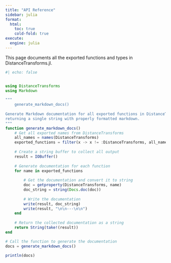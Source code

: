 ```yaml
---
title: "API Reference"
sidebar: julia
format:
  html:
    toc: true
    cold-fold: true
execute:
  engine: julia
---
```


This page documents all the exported functions and types in DistanceTransforms.jl.

```julia
#| echo: false


using DistanceTransforms
using Markdown

"""
    generate_markdown_docs()
    
Generate Markdown documentation for all exported functions in DistanceTransforms.jl,
returning a single string with properly formatted markdown.
"""
function generate_markdown_docs()
    # Get all exported names from DistanceTransforms
    all_names = names(DistanceTransforms)
    exported_functions = filter(x -> x != :DistanceTransforms, all_names)
    
    # Create a string buffer to collect all output
    result = IOBuffer()
    
    # Generate documentation for each function
    for name in exported_functions
        
        # Get the documentation and convert it to string
        doc = getproperty(DistanceTransforms, name)
        doc_string = string(Docs.doc(doc))
        
        # Write the documentation
        write(result, doc_string)
        write(result, "\n\n---\n\n")
    end
    
    # Return the collected documentation as a string
    return String(take!(result))
end

# Call the function to generate the documentation
docs = generate_markdown_docs()

println(docs)
```